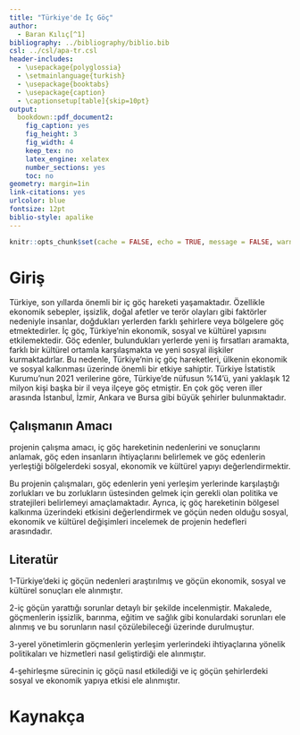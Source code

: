 ```yaml
---
title: "Türkiye'de İç Göç"
author: 
  - Baran Kılıç[^1]
bibliography: ../bibliography/biblio.bib
csl: ../csl/apa-tr.csl
header-includes:
  - \usepackage{polyglossia}
  - \setmainlanguage{turkish}
  - \usepackage{booktabs}
  - \usepackage{caption} 
  - \captionsetup[table]{skip=10pt}
output:
  bookdown::pdf_document2:
    fig_caption: yes
    fig_height: 3
    fig_width: 4
    keep_tex: no
    latex_engine: xelatex
    number_sections: yes
    toc: no
geometry: margin=1in
link-citations: yes
urlcolor: blue
fontsize: 12pt
biblio-style: apalike
---
```

```r
knitr::opts_chunk$set(cache = FALSE, echo = TRUE, message = FALSE, warning = FALSE)
```

<!-- ======================================================================= -->
<!-- ============================== NOTLAR ================================= -->
<!-- ======================================================================= -->
[^1]: 19080226, [Github Repo](https://github.com/Dearshen/vize3.git)



# Giriş
Türkiye, son yıllarda önemli bir iç göç hareketi yaşamaktadır. Özellikle ekonomik sebepler, işsizlik, doğal afetler ve terör olayları gibi faktörler nedeniyle insanlar, doğdukları yerlerden farklı şehirlere veya bölgelere göç etmektedirler. İç göç, Türkiye'nin ekonomik, sosyal ve kültürel yapısını etkilemektedir. Göç edenler, bulundukları yerlerde yeni iş fırsatları aramakta, farklı bir kültürel ortamla karşılaşmakta ve yeni sosyal ilişkiler kurmaktadırlar. Bu nedenle, Türkiye'nin iç göç hareketleri, ülkenin ekonomik ve sosyal kalkınması üzerinde önemli bir etkiye sahiptir. Türkiye İstatistik Kurumu'nun 2021 verilerine göre, Türkiye'de nüfusun %14'ü, yani yaklaşık 12 milyon kişi başka bir il veya ilçeye göç etmiştir. En çok göç veren iller arasında İstanbul, İzmir, Ankara ve Bursa gibi büyük şehirler bulunmaktadır. 


## Çalışmanın Amacı
projenin çalışma amacı, iç göç hareketinin nedenlerini ve sonuçlarını anlamak, göç eden insanların ihtiyaçlarını belirlemek ve göç edenlerin yerleştiği bölgelerdeki sosyal, ekonomik ve kültürel yapıyı değerlendirmektir.

Bu projenin çalışmaları, göç edenlerin yeni yerleşim yerlerinde karşılaştığı zorlukları ve bu zorlukların üstesinden gelmek için gerekli olan politika ve stratejileri belirlemeyi amaçlamaktadır. Ayrıca, iç göç hareketinin bölgesel kalkınma üzerindeki etkisini değerlendirmek ve göçün neden olduğu sosyal, ekonomik ve kültürel değişimleri incelemek de projenin hedefleri arasındadır.

## Literatür 
1-Türkiye'deki iç göçün nedenleri araştırılmış ve göçün ekonomik, sosyal ve kültürel sonuçları ele alınmıştır.

2-iç göçün yarattığı sorunlar detaylı bir şekilde incelenmiştir. Makalede, göçmenlerin işsizlik, barınma, eğitim ve sağlık gibi konulardaki sorunları ele alınmış ve bu sorunların nasıl çözülebileceği üzerinde durulmuştur.

3-yerel yönetimlerin göçmenlerin yerleşim yerlerindeki ihtiyaçlarına yönelik politikaları ve hizmetleri nasıl geliştirdiği ele alınmıştır.

4-şehirleşme sürecinin iç göçü nasıl etkilediği ve iç göçün şehirlerdeki sosyal ve ekonomik yapıya etkisi ele alınmıştır.


\newpage
# Kaynakça {#references}
<div id="refs"></div>

